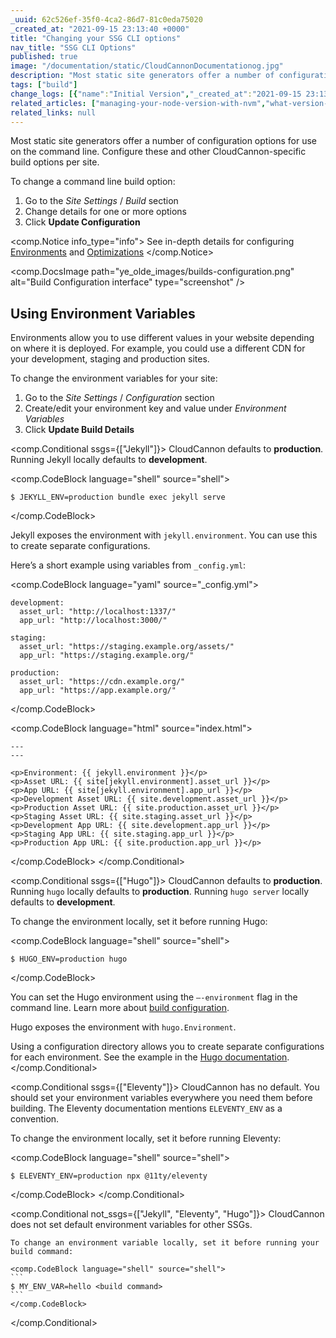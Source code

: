 ```yaml
---
_uuid: 62c526ef-35f0-4ca2-86d7-81c0eda75020
_created_at: "2021-09-15 23:13:40 +0000"
title: "Changing your SSG CLI options"
nav_title: "SSG CLI Options"
published: true
image: "/documentation/static/CloudCannonDocumentationog.jpg"
description: "Most static site generators offer a number of configuration options for use on the command line. Configure these and other CloudCannon-specific build options per site."
tags: ["build"]
change_logs: [{"name":"Initial Version","_created_at":"2021-09-15 23:13:40 +0000"}]
related_articles: ["managing-your-node-version-with-nvm","what-version-of-go-is-used-in-the-build-environment","managing-your-ruby-version","optimizing-your-build-by-minifying-css-and-javascript"]
related_links: null
---
```


Most static site generators offer a number of configuration options for use on the command line. Configure these and other CloudCannon-specific build options per site.

To change a command line build option:

1. Go to the *Site Settings* / *Build* section
2. Change details for one or more options
3. Click **Update Configuration**

<comp.Notice info_type="info">
  See in-depth details for configuring [Environments](/documentation/articles/managing-your-node-version-with-nvm/) and [Optimizations](/documentation/articles/optimizing-your-build-by-minifying-css-and-javascript/)
</comp.Notice>

<comp.DocsImage path="ye_olde_images/builds-configuration.png" alt="Build Configuration interface" type="screenshot" />

## Using Environment Variables
Environments allow you to use different values in your website depending on where it is deployed. For example, you could use a different CDN for your development, staging and production sites.

To change the environment variables for your site:

1. Go to the *Site Settings* / *Configuration* section
2. Create/edit your environment key and value under *Environment Variables*
3. Click **Update Build Details**



<comp.Conditional ssgs={["Jekyll"]}>
  CloudCannon defaults to **production**. Running Jekyll locally defaults to **development**.

  <comp.CodeBlock language="shell" source="shell">
  ```
  $ JEKYLL_ENV=production bundle exec jekyll serve
  ```
  </comp.CodeBlock>

  Jekyll exposes the environment with `jekyll.environment`. You can use this to create separate configurations.

  Here’s a short example using variables from `_config.yml`\:

  <comp.CodeBlock language="yaml" source="_config.yml">
  ```
  development:
    asset_url: "http://localhost:1337/"
    app_url: "http://localhost:3000/"

  staging:
    asset_url: "https://staging.example.org/assets/"
    app_url: "https://staging.example.org/"

  production:
    asset_url: "https://cdn.example.org/"
    app_url: "https://app.example.org/"
  ```
  </comp.CodeBlock>

  <comp.CodeBlock language="html" source="index.html">
  ```
  ---
  ---

  <p>Environment: {{ jekyll.environment }}</p>
  <p>Asset URL: {{ site[jekyll.environment].asset_url }}</p>
  <p>App URL: {{ site[jekyll.environment].app_url }}</p>
  <p>Development Asset URL: {{ site.development.asset_url }}</p>
  <p>Production Asset URL: {{ site.production.asset_url }}</p>
  <p>Staging Asset URL: {{ site.staging.asset_url }}</p>
  <p>Development App URL: {{ site.development.app_url }}</p>
  <p>Staging App URL: {{ site.staging.app_url }}</p>
  <p>Production App URL: {{ site.production.app_url }}</p>
  ```
  </comp.CodeBlock>
</comp.Conditional>



<comp.Conditional ssgs={["Hugo"]}>
  CloudCannon defaults to **production**. Running `hugo` locally defaults to **production**. Running `hugo server` locally defaults to **development**.

  To change the environment locally, set it before running Hugo:

  <comp.CodeBlock language="shell" source="shell">
  ```
  $ HUGO_ENV=production hugo
  ```
  </comp.CodeBlock>

  You can set the Hugo environment using the `—-environment` flag in the command line. Learn more about [build configuration](/documentation/articles/configuring-your-build/).

  Hugo exposes the environment with `hugo.Environment`.

  Using a configuration directory allows you to create separate configurations for each environment. See the example in the [Hugo documentation](https://gohugo.io/getting-started/configuration/#configuration-directory).
</comp.Conditional>



<comp.Conditional ssgs={["Eleventy"]}>
  CloudCannon has no default. You should set your environment variables everywhere you need them before building. The Eleventy documentation mentions `ELEVENTY_ENV` as a convention.

  To change the environment locally, set it before running Eleventy:

  <comp.CodeBlock language="shell" source="shell">
  ```
  $ ELEVENTY_ENV=production npx @11ty/eleventy
  ```
  </comp.CodeBlock>
</comp.Conditional>

<comp.Conditional not_ssgs={["Jekyll", "Eleventy", "Hugo"]}>
    CloudCannon does not set default environment variables for other SSGs.

    To change an environment variable locally, set it before running your build command:

    <comp.CodeBlock language="shell" source="shell">
    ```
    $ MY_ENV_VAR=hello <build command>
    ```
    </comp.CodeBlock>
</comp.Conditional>


